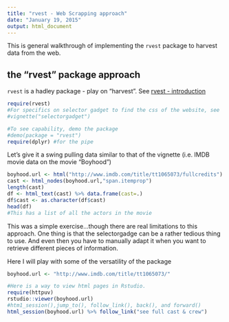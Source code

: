 ```yaml
---
title: "rvest - Web Scrapping approach"
date: "January 19, 2015"
output: html_document
---
```

This is general walkthrough of implementing the `rvest` package to harvest data from the web. 

## the "rvest" package approach

`rvest` is a hadley package - play on "harvest". See [rvest - introduction](http://blog.rstudio.org/2014/11/24/rvest-easy-web-scraping-with-r/)

```r
require(rvest)
#For specifics on selector gadget to find the css of the website, see
#vignette("selectorgadget")

#To see capability, demo the package
#demo(package = "rvest")
require(dplyr) #for the pipe
```

Let's give it a swing pulling data similar to that of the vignette (i.e. IMDB movie data on the movie "Boyhood")
```r
boyhood.url <- html("http://www.imdb.com/title/tt1065073/fullcredits")
cast <- html_nodes(boyhood.url,"span.itemprop")
length(cast)
df <- html_text(cast) %>% data.frame(cast=.)
df$cast <- as.character(df$cast)
head(df)
#This has a list of all the actors in the movie
```

This was a simple exercise...though there are real limitations to this approach. One thing is that the selectorgadge can be a rather tedious thing to use. And even then you have to manually adapt it when you want to retrieve different pieces of information.

Here I will play with some of the versatility of the package
```r
boyhood.url <- "http://www.imdb.com/title/tt1065073/"

#Here is a way to view html pages in Rstudio.
require(httpuv)
rstudio::viewer(boyhood.url)
#htm1_session(),jump_to(), follow_link(), back(), and forward()
html_session(boyhood.url) %>% follow_link("see full cast & crew")
```
